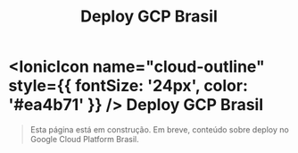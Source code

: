 ﻿---
title: Deploy GCP Brasil
sidebar_position: 6
description: Página em construção.
---

# <IonicIcon name="cloud-outline" style={{ fontSize: '24px', color: '#ea4b71' }} /> Deploy GCP Brasil

> Esta página está em construção. Em breve, conteúdo sobre deploy no Google Cloud Platform Brasil.

